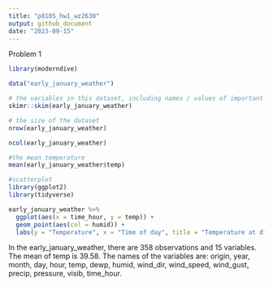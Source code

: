 ```yaml
---
title: "p8105_hw1_wz2630"
output: github_document
date: "2023-09-15"
---
```


Problem 1
```r
library(moderndive)

data("early_january_weather")

# the variables in this dataset, including names / values of important variables
skimr::skim(early_january_weather)

# the size of the dataset
nrow(early_january_weather)

ncol(early_january_weather)

#the mean temperature
mean(early_january_weather$temp)

#scatterplot
library(ggplot2)
library(tidyverse)

early_january_weather %>% 
  ggplot(aes(x = time_hour, y = temp)) + 
  geom_point(aes(col = humid)) + 
  labs(y = "Temperature", x = "Time of day", title = "Temperature at different hours of the day in early January")

```
In the early_january_weather, there are 358 observations and 15 variables. The mean of temp is 39.58.
The names of the variables are: origin, year, month, day, hour, temp, dewp, humid, wind_dir, wind_speed, wind_gust, precip, pressure, visib, time_hour.
